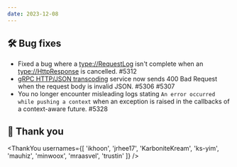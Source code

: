 ```yaml
---
date: 2023-12-08
---
```


## 🛠️ Bug fixes

- Fixed a bug where a <type://RequestLog> isn't complete when an <type://HttpResponse> is cancelled. #5312
- [gRPC HTTP/JSON transcoding](https://cloud.google.com/endpoints/docs/grpc/transcoding) service now sends
  400 Bad Request when the request body is invalid JSON. #5306 #5307
- You no longer encounter misleading logs stating `An error occurred while pushing a context` when an exception
  is raised in the callbacks of a context-aware future. #5328

## 🙇 Thank you

<ThankYou usernames={[
  'ikhoon',
  'jrhee17',
  'KarboniteKream',
  'ks-yim',
  'mauhiz',
  'minwoox',
  'mraasvel',
  'trustin'
]} />